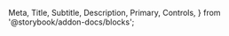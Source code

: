   Meta,
  Title,
  Subtitle,
  Description,
  Primary,
  Controls,
} from '@storybook/addon-docs/blocks';


<Meta of={TableStories} />

<RightNavDropdown />

<Title />

<Subtitle />

<Description />

<UsageExample />

## Primary Example

<Primary />

### Properties Reference

<Controls />
